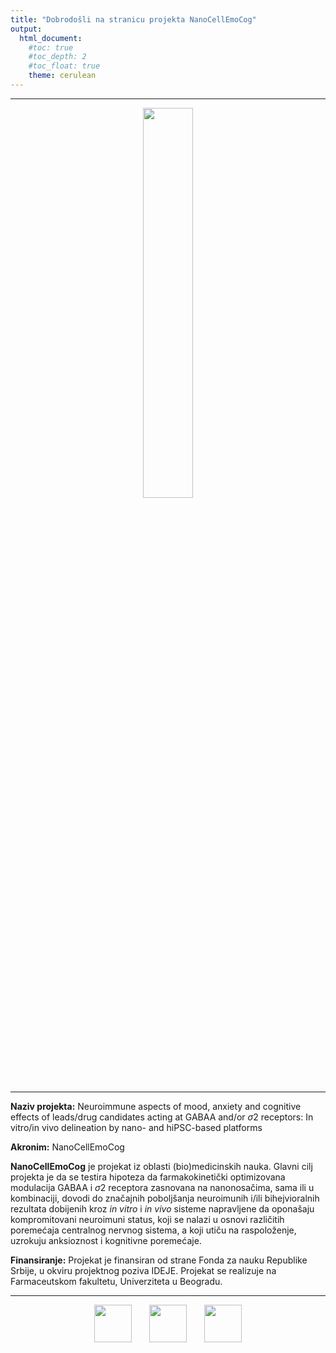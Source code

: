 ---
title: "Dobrodošli na stranicu projekta NanoCellEmoCog"
output: 
  html_document:
    #toc: true
    #toc_depth: 2
    #toc_float: true
    theme: cerulean
---
<style type="text/css">
h1.title {
  font-size: 30px;
}

h1 { /* Header 1 */
  font-size: 20px
}
</style>

&NewLine;
&NewLine;

***
<p align="center">
  ![](LogoNanoCellEmoCog.png){width=40%}
</p>

&NewLine;

***
**Naziv projekta:** Neuroimmune aspects of mood, anxiety and
cognitive effects of leads/drug candidates acting at
GABAA and/or $\sigma2$ receptors: In vitro/in vivo
delineation by nano- and hiPSC-based platforms

&NewLine;

**Akronim:** NanoCellEmoCog

**NanoCellEmoCog** je projekat iz oblasti (bio)medicinskih nauka. Glavni cilj projekta je da se testira hipoteza da farmakokinetički optimizovana modulacija GABAA i $\sigma2$ receptora zasnovana na nanonosačima, sama ili u kombinaciji, dovodi do značajnih poboljšanja neuroimunih i/ili bihejvioralnih rezultata dobijenih kroz *in vitro* i *in vivo* sisteme napravljene da oponašaju kompromitovani neuroimuni status, koji se nalazi u osnovi različitih poremećaja centralnog nervnog sistema, a koji utiču na raspoloženje, uzrokuju anksioznost i kognitivne poremećaje.




&NewLine;
&NewLine;
&NewLine;

**Finansiranje:** Projekat je finansiran od strane Fonda za nauku Republike Srbije, u okviru projektnog poziva IDEJE. Projekat se realizuje na Farmaceutskom fakultetu, Univerziteta u Beogradu. 



***
<p align="center">
<a href="http://www.pharmacy.bg.ac.rs/"><img src="FF.jpg" style="height:60px;"></a> &nbsp; &nbsp; &nbsp; 
<a href="http://fondzanauku.gov.rs/"><img src="Fond.jpg" style="height:60px;"></a> &nbsp; &nbsp; &nbsp; 
<a href="https://mpn.gov.rs/"><img src="LogoMPNTR.png" style="height:60px;"></a> 
</p>
